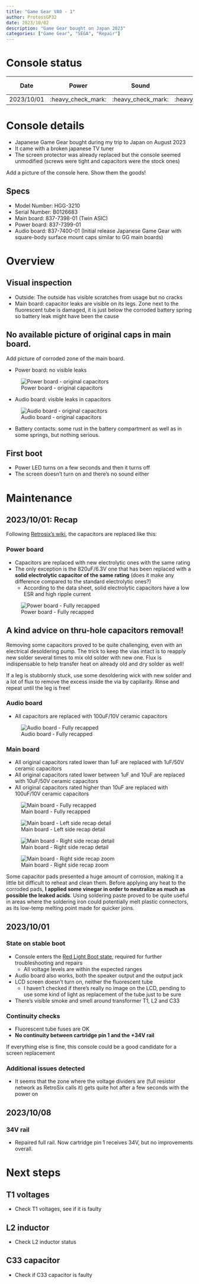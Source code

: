 ```yaml
---
title: "Game Gear VA0 - 1"
author: ProtossGP32
date: 2023/10/02
description: "Game Gear bought on Japan 2023"
categories: ["Game Gear", "SEGA", "Repair"]
---
```


# Console status

| Date       | Power              | Sound              | RLB                | Game operation | Screen |
| ---------- | :----------------: | :----------------: | :----------------: | :------------: | :----: |
| 2023/10/01 | :heavy_check_mark: | :heavy_check_mark: | :heavy_check_mark: | :warning:      | ❌     |

# Console details

- Japanese Game Gear bought during my trip to Japan on August 2023
- It came with a broken japanese TV tuner
- The screen protector was already replaced but the console seemed unmodified (screws were tight and capacitors were the stock ones)

:::{.callout-warning}
Add a picture of the console here. Show them the goods!
:::

## Specs
- Model Number: HGG-3210
- Serial Number: B0126683
- Main board: 837-7398-01 (Twin ASIC)
- Power board: 837-7399-01
- Audio board: 837-7400-01 (Initial release Japanese Game Gear with square-body surface mount caps similar to GG main boards)

# Overview
## Visual inspection
- Outside: The outside has visible scratches from usage but no cracks
- Main board: capacitor leaks are visible on its legs. Zone next to the fluorescent tube is damaged, it is just below the corroded battery spring so battery leak might have been the cause

:::{.callout-warning}
## No available picture of original caps in main board.
Add picture of corroded zone of the main board.
:::

- Power board: no visible leaks

![Power board - original capacitors](../../../images/repairs/SEGA/Game%20Gear/VA0/B0126683/20231001_power_board_original_caps.jpg)

- Audio board: visible leaks in capacitors

![Audio board - original capacitors](../../../images/repairs/SEGA/Game%20Gear/VA0/B0126683/20231001_audio_board_original_caps.jpg)

- Battery contacts: some rust in the battery compartment as well as in some springs, but nothing serious. 

## First boot
- Power LED turns on a few seconds and then it turns off
- The screen doesn't turn on and there's no sound either

# Maintenance
## 2023/10/01: Recap
Following [Retrosix's wiki](https://www.retrosix.wiki/capacitor-replacement-game-gear), the capacitors are replaced like this:

### Power board
- Capacitors are replaced with new electrolytic ones with the same rating
- The only exception is the 820uF/6.3V one that has been replaced with a **solid electrolytic capacitor of the same rating** (does it make any difference compared to the standard electrolytic ones?)
    - According to the data sheet, solid electrolytic capacitors have a low ESR and high ripple current

![Power board - Fully recapped](../../../images/repairs/SEGA/Game%20Gear/VA0/B0126683/20231001_power_board_recap.jpg)

:::{.callout-note}
## A kind advice on thru-hole capacitors removal!
Removing some capacitors proved to be quite challenging, even with an electrical desoldering pump. The trick to keep the vias intact is to reapply new solder several times to mix old solder with new one. Flux is indispensable to help transfer heat on already old and dry solder as well!

If a leg is stubbornly stuck, use some desoldering wick with new solder and a lot of flux to remove the excess inside the via by capilarity. Rinse and repeat until the leg is free!
:::

### Audio board
- All capacitors are replaced with 100uF/10V ceramic capacitors

![Audio board - Fully recapped](../../../images/repairs/SEGA/Game%20Gear/VA0/B0126683/20231001_audio_board_recap.jpg)

### Main board
- All original capacitors rated lower than 1uF are replaced with 1uF/50V ceramic capacitors
- All original capacitors rated lower between 1uF and 10uF are replaced with 10uF/50V ceramic capacitors
- All original capacitors rated higher than 10uF are replaced with 100uF/10V ceramic capacitors

![Main board - Fully recapped](../../../images/repairs/SEGA/Game%20Gear/VA0/B0126683/20231001_main_board_recap.jpg)

![Main board - Left side recap detail](../../../images/repairs/SEGA/Game%20Gear/VA0/B0126683/20231001_main_board_recap_detail_left.jpg)

![Main board - Right side recap detail](../../../images/repairs/SEGA/Game%20Gear/VA0/B0126683/20231001_main_board_recap_detail_right.jpg)

![Main board - Right side recap zoom](../../../images/repairs/SEGA/Game%20Gear/VA0/B0126683/20231001_main_board_recap_detail_right_zoom.jpg)


Some capacitor pads presented a huge amount of corrosion, making it a little bit difficult to reheat and clean them. Before applying any heat to the corroded pads, **I applied some vinegar in order to neutralize as much as possible the leaked acids**. Using soldering paste proved to be quite useful in areas where the soldering iron could potentially melt plastic connectors, as its low-temp melting point made for quicker joins.

## 2023/10/01
### State on stable boot
- Console enters the [Red Light Boot state](https://www.retrosix.wiki/getting-to-red-light-boot-game-gear), required for further troubleshooting and repairs
    - All voltage levels are within the expected ranges
- Audio board also works, both the speaker output and the output jack
- LCD screen doesn't turn on, neither the fluorescent tube 
    - I haven't checked if there's really no image on the LCD, pending to use some kind of light as replacement of the tube just to be sure
- There's visible smoke and smell around transformer T1, L2 and C33

### Continuity checks
- Fluorescent tube fuses are OK
- **No continuity between cartridge pin 1 and the +34V rail**

:::{.callout-tip}
If everything else is fine, this console could be a good candidate for a screen replacement
:::

### Additional issues detected
- It seems that the zone where the voltage dividers are (full resistor network as RetroSix calls it) gets quite hot after a few seconds with the power on

## 2023/10/08
### 34V rail
- Repaired full rail. Now cartridge pin 1 receives 34V, but no improvements overall.

# Next steps
## T1 voltages
- Check T1 voltages, see if it is faulty

## L2 inductor
- Check L2 inductor status
 
## C33 capacitor
- Check if C33 capacitor is faulty